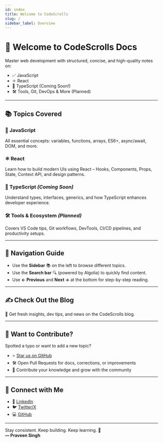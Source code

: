 ```yaml
---
id: index
title: Welcome to CodeScrolls
slug: /
sidebar_label: Overview
---
```



# 👋 Welcome to **CodeScrolls** Docs

Master web development with structured, concise, and high-quality notes on:

- ✅ JavaScript
- ⚛️ React
- 🧠 TypeScript (Coming Soon!)
- 🛠️ Tools, Git, DevOps & More (Planned)

---

## 📚 Topics Covered

### 📘 <Link to="/docs/javascript">JavaScript</Link>

All essential concepts: variables, functions, arrays, ES6+, async/await, DOM, and more.

### ⚛️ <Link to="/docs/react">React</Link>

Learn how to build modern UIs using React – Hooks, Components, Props, State, Context API, and design patterns.

### 🧠 TypeScript _(Coming Soon)_

Understand types, interfaces, generics, and how TypeScript enhances developer experience.

### 🛠️ Tools & Ecosystem _(Planned)_

Covers VS Code tips, Git workflows, DevTools, CI/CD pipelines, and productivity setups.

---

## 🧭 Navigation Guide

- Use the **Sidebar** 📚 on the left to browse different topics.
- Use the **Search bar** 🔍 (powered by Algolia) to quickly find content.
- Use **← Previous** and **Next →** at the bottom for step-by-step reading.

---

## ✍️ <Link to="/blog">Check Out the Blog</Link>

📢 Get fresh insights, dev tips, and news on the CodeScrolls blog.

---

## 🙌 Want to Contribute?

Spotted a typo or want to add a new topic?

- ⭐️ <a href="https://github.com/praveenskg/codescrolls" target="_blank">Star us on GitHub</a>
- 🛠️ Open Pull Requests for docs, corrections, or improvements
- 📘 Contribute your knowledge and grow with the community

---

## 🤝 Connect with Me

- 💼 [LinkedIn](https://linkedin.com/in/praveenskg)
- 🐦 [Twitter/X](https://x.com/its_praveen_s)
- 💻 [GitHub](https://github.com/praveenskg)

---

Stay consistent. Keep building. Keep learning. 🚀  
**— Praveen Singh**
